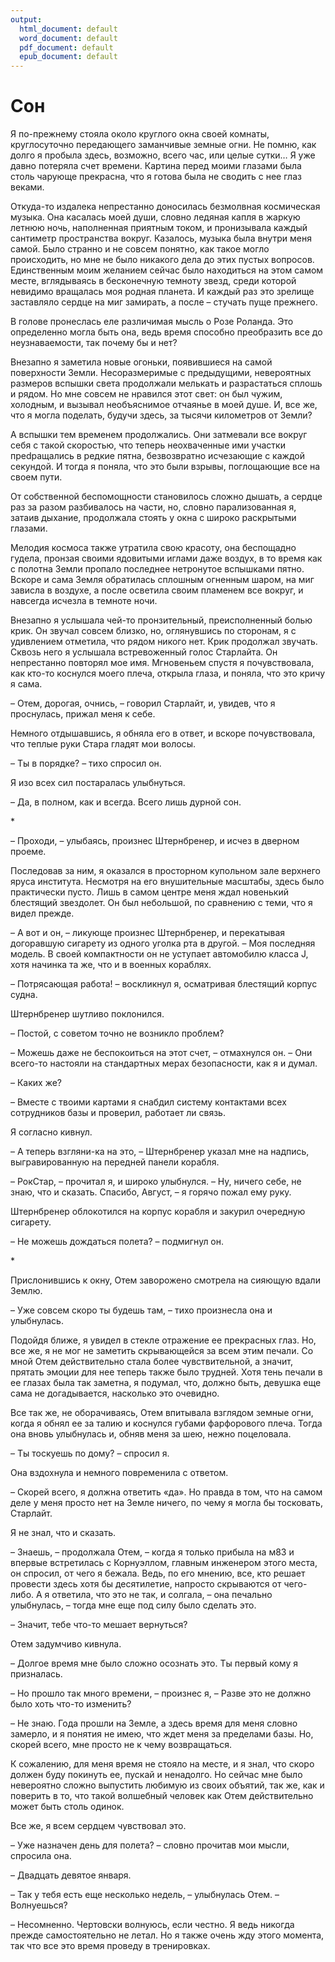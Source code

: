 ```yaml
---
output:
  html_document: default
  word_document: default
  pdf_document: default
  epub_document: default
---
```


# Сон {#10}

Я по-прежнему стояла около круглого окна своей комнаты, круглосуточно передающего заманчивые земные огни. Не помню, как долго я пробыла здесь, возможно, всего час, или целые сутки... Я уже давно потеряла счет времени. Картина перед моими глазами была столь чарующе прекрасна, что я готова была не сводить с нее глаз веками.

Откуда-то издалека непрестанно доносилась безмолвная космическая музыка. Она касалась моей души, словно ледяная капля в жаркую летнюю ночь, наполненная приятным током, и пронизывала каждый сантиметр пространства вокруг. Казалось, музыка была внутри меня самой. Было странно и не совсем понятно, как такое могло происходить, но мне не было никакого дела до этих пустых вопросов. Единственным моим желанием сейчас было находиться на этом самом месте, вглядываясь в бесконечную темноту звезд, среди которой невидимо вращалась моя родная планета. И каждый раз это зрелище заставляло сердце на миг замирать, а после – стучать пуще прежнего.

В голове пронеслась еле различимая мысль о Розе Роланда. Это определенно могла быть она, ведь время способно преобразить все до неузнаваемости, так почему бы и нет?

Внезапно я заметила новые огоньки, появившиеся на самой поверхности Земли. Несоразмеримые с предыдущими, невероятных размеров вспышки света продолжали мелькать и разрастаться сплошь и рядом. Но мне совсем не нравился этот свет: он был чужим, холодным, и вызывал необъяснимое отчаянье в моей душе. И, все же, что я могла поделать, будучи здесь, за тысячи километров от Земли?

А вспышки тем временем продолжались. Они затмевали все вокруг себя с такой скоростью, что теперь неохваченные ими участки преdращались в редкие пятна, безвозвратно исчезающие с каждой секундой. И тогда я поняла, что это были взрывы, поглощающие все на своем пути.

От собственной беспомощности становилось сложно дышать, а сердце раз за разом разбивалось на части, но, словно парализованная я, затаив дыхание, продолжала стоять у окна с широко раскрытыми глазами.

Мелодия космоса также утратила свою красоту, она беспощадно гудела, пронзая своими ядовитыми иглами даже воздух, в то время как с полотна Земли пропало последнее нетронутое вспышками пятно. Вскоре и сама Земля обратилась сплошным огненным шаром, на миг зависла в воздухе, а после осветила своим пламенем все вокруг, и навсегда исчезла в темноте ночи.

Внезапно я услышала чей-то пронзительный, преисполненный болью крик. Он звучал совсем близко, но, оглянувшись по сторонам, я с удивлением отметила, что рядом никого нет. Крик продолжал звучать. Сквозь него я услышала встревоженный голос Старлайта. Он непрестанно повторял мое имя. Мгновеньем спустя я почувствовала, как кто-то коснулся моего плеча, открыла глаза, и поняла, что это кричу я сама.

– Отем, дорогая, очнись, – говорил Старлайт, и, увидев, что я проснулась, прижал меня к себе.

Немного отдышавшись, я обняла его в ответ, и вскоре почувствовала, что теплые руки Стара гладят мои волосы.

– Ты в порядке? – тихо спросил он.

Я изо всех сил постаралась улыбнуться.

– Да, в полном, как и всегда. Всего лишь дурной сон.

\*

– Проходи, – улыбаясь, произнес Штернбренер, и исчез в дверном проеме.

Последовав за ним, я оказался в просторном купольном зале верхнего яруса института. Несмотря на его внушительные масштабы, здесь было практически пусто. Лишь в самом центре меня ждал новенький блестящий звездолет. Он был небольшой, по сравнению с теми, что я видел прежде.

– А вот и он, – ликующе произнес Штернбренер, и перекатывая догоравшую сигарету из одного уголка рта в другой. – Моя последняя модель. В своей компактности он не уступает автомобилю класса J, хотя начинка та же, что и в военных кораблях.

– Потрясающая работа! – воскликнул я, осматривая блестящий корпус судна.

Штернбренер шутливо поклонился.

– Постой, с советом точно не возникло проблем?

– Можешь даже не беспокоиться на этот счет, – отмахнулся он. – Они всего-то настояли на стандартных мерах безопасности, как я и думал.

– Каких же?

– Вместе с твоими картами я снабдил систему контактами всех сотрудников базы и проверил, работает ли связь.

Я согласно кивнул.

– А теперь взгляни-ка на это, – Штернбренер указал мне на надпись, выгравированную на передней панели корабля.

– РокCтар, – прочитал я, и широко улыбнулся. – Ну, ничего себе, не знаю, что и сказать. Спасибо, Август, – я горячо пожал ему руку.

Штернбренер облокотился на корпус корабля и закурил очередную сигарету.

– Не можешь дождаться полета? – подмигнул он.

\*

Прислонившись к окну, Отем заворожено смотрела на сияющую вдали Землю.

– Уже совсем скоро ты будешь там, – тихо произнесла она и улыбнулась.

Подойдя ближе, я увидел в стекле отражение ее прекрасных глаз. Но, все же, я не мог не заметить скрывающейся за всем этим печали. Со мной Отем действительно стала более чувствительной, а значит, прятать эмоции для нее теперь также было трудней. Хотя тень печали в ее глазах была так заметна, я подумал, что, должно быть, девушка еще сама не догадывается, насколько это очевидно.

Все так же, не оборачиваясь, Отем впитывала взглядом земные огни, когда я обнял ее за талию и коснулся губами фарфорового плеча. Тогда она вновь улыбнулась и, обняв меня за шею, нежно поцеловала.

– Ты тоскуешь по дому? – спросил я.

Она вздохнула и немного повременила с ответом.

– Скорей всего, я должна ответить «да». Но правда в том, что на самом деле у меня просто нет на Земле ничего, по чему я могла бы тосковать, Старлайт.

Я не знал, что и сказать.

– Знаешь, – продолжала Отем, – когда я только прибыла на м83 и впервые встретилась с Корнуэллом, главным инженером этого места, он спросил, от чего я бежала. Ведь, по его мнению, все, кто решает провести здесь хотя бы десятилетие, напросто скрываются от чего-либо. А я ответила, что это не так, и солгала, – она печально улыбнулась, – тогда мне еще под силу было сделать это.

– Значит, тебе что-то мешает вернуться?

Отем задумчиво кивнула.

– Долгое время мне было сложно осознать это. Ты первый кому я призналась.

– Но прошло так много времени, – произнес я, – Разве это не должно было хоть что-то изменить?

– Не знаю. Года прошли на Земле, а здесь время для меня словно замерло, и я понятия не имею, что ждет меня за пределами базы. Но, скорей всего, мне просто не к чему возвращаться.

К сожалению, для меня время не стояло на месте, и я знал, что скоро должен буду покинуть ее, пускай и ненадолго. Но сейчас мне было невероятно сложно выпустить любимую из своих объятий, так же, как и поверить в то, что такой волшебный человек как Отем действительно может быть столь одинок.

Все же, я всем сердцем чувствовал это.

– Уже назначен день для полета? – словно прочитав мои мысли, спросила она.

– Двадцать девятое января.

– Так у тебя есть еще несколько недель, – улыбнулась Отем. – Волнуешься?

– Несомненно. Чертовски волнуюсь, если честно. Я ведь никогда прежде самостоятельно не летал. Но я также очень жду этого момента, так что все это время проведу в тренировках.